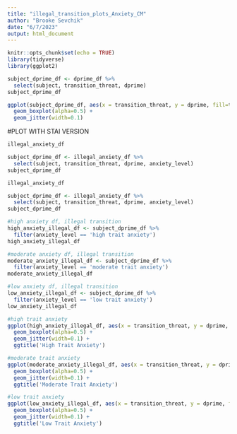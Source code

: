 ```yaml
---
title: "illegal_transition_plots_Anxiety_CM"
author: "Brooke Sevchik"
date: "6/7/2023"
output: html_document
---
```


```r
knitr::opts_chunk$set(echo = TRUE)
library(tidyverse)
library(ggplot2)
```


```r
subject_dprime_df <- dprime_df %>%
  select(subject, transition_threat, dprime)
subject_dprime_df
```

```r
ggplot(subject_dprime_df, aes(x = transition_threat, y = dprime, fill=transition_threat)) +
  geom_boxplot(alpha=0.5) +
  geom_jitter(width=0.1)
```

#PLOT WITH STAI VERSION

```r
illegal_anxiety_df

subject_dprime_df <- illegal_anxiety_df %>%
  select(subject, transition_threat, dprime, anxiety_level)
subject_dprime_df
```

```r
illegal_anxiety_df

subject_dprime_df <- illegal_anxiety_df %>%
  select(subject, transition_threat, dprime, anxiety_level)
subject_dprime_df

#high anxiety df, illegal transition
high_anxiety_illegal_df <- subject_dprime_df %>%
  filter(anxiety_level == 'high trait anxiety')
high_anxiety_illegal_df

#moderate anxiety df, illegal transition
moderate_anxiety_illegal_df <- subject_dprime_df %>%
  filter(anxiety_level == 'moderate trait anxiety')
moderate_anxiety_illegal_df

#low anxiety df, illegal transition
low_anxiety_illegal_df <- subject_dprime_df %>%
  filter(anxiety_level == 'low trait anxiety')
low_anxiety_illegal_df
```


```r
#high trait anxiety
ggplot(high_anxiety_illegal_df, aes(x = transition_threat, y = dprime, fill=transition_threat)) +
  geom_boxplot(alpha=0.5) +
  geom_jitter(width=0.1) +
  ggtitle('High Trait Anxiety')

#moderate trait anxiety
ggplot(moderate_anxiety_illegal_df, aes(x = transition_threat, y = dprime, fill=transition_threat)) +
  geom_boxplot(alpha=0.5) +
  geom_jitter(width=0.1) +
  ggtitle('Moderate Trait Anxiety')

#low trait anxiety
ggplot(low_anxiety_illegal_df, aes(x = transition_threat, y = dprime, fill=transition_threat)) +
  geom_boxplot(alpha=0.5) +
  geom_jitter(width=0.1) +
  ggtitle('Low Trait Anxiety')
```




